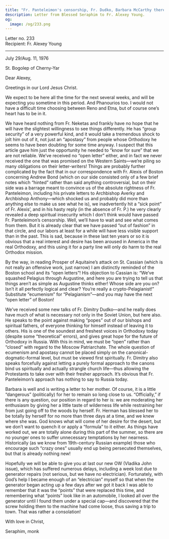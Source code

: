 ```yaml
---
title: "Fr. Panteleimon's censorship, Fr. Dudko, Barbara McCarthy there"
description: Letter from Blessed Seraphim to Fr. Alexey Young.
og:
  image: /og/233.png
---
```


<div style={{textAlign:'right', fontFamily:'monospace'}}>Letter no. 233</div>
<div style={{textAlign:'left', fontFamily:'monospace'}}>Recipient: Fr. Alexey Young</div>

---

July 29/Aug. 11, 1976

St. Bogolep of Cherny-Yar

Dear Alexey,

Greetings in our Lord Jesus Christ.

We expect to be here all the time for the next several weeks, and will be expecting you sometime in this period. And Phanourios too. I would not have a difficult time choosing between Reno and Etna, but of course one’s heart has to be in it.

We have heard nothing from Fr. Neketas and frankly have no hope that he will have the slightest willingness to see things differently. He has “group security” of a very powerful kind, and it would take a tremendous shock to jolt him out of it, not just an “apostasy” from people whose Orthodoxy he seems to have been doubting for some time anyway. I suspect that this article gave him just the opportunity he needed to “know for sure” that we are not reliable. We’ve received no “open letter” either, and in fact we never received the one that was promised on the Western Saints—we’re piling so many obligations on their letter-writers! Things are probably further complicated by the fact that in our correspondence with Fr. Alexis of Boston concerning Andrew Bond (which on our side consisted only of a few brief notes which “hinted” rather than said anything controversial, but on their side was a barrage meant to convince us of the absolute rightness of Fr. Panteleimon, including his private letters to Archbishop Averky and Archbishop Anthony—which shocked us and probably did more than anything else to make us see what he is), we inadvertently hit a “sick point” of Fr. Alexis’, and in his hasty reply (in the absence of Fr. P.) he very clearly revealed a deep spiritual insecurity which I don’t think would have passed Fr. Panteleimon’s censorship. Well, we’ll have to wait and see what comes from them. But it is already clear that we have passed “out of fashion” in that circle, and our labors at least for a while will have less visible support than in the past. This is sad, because in these last ten years or so it is obvious that a real interest and desire has been aroused in America in the real Orthodoxy, and this using it for a party line will only do harm to the real Orthodox mission.

By the way, in reading Prosper of Aquitaine’s attack on St. Cassian (which is not really an offensive work, just narrow) I am distinctly reminded of the Boston school and its “open letters”! His objection to Cassian is: “We’ve squashed Pelagius through Augustine, and here you are trying to tell us that things aren’t as simple as Augustine thinks either! Whose side are you on? Isn’t it all perfectly logical and clear? You’re really a crypto-Pelagianist!” Substitute “ecumenism” for “Pelagianism”—and you may have the next “open letter” of Boston!

We’ve received some new talks of Fr. Dimitry Dudko—and he really does have much of what is necessary not only in the Soviet Union, but here also. He speaks to the point against making “popes” out of our bishops and spiritual fathers, of everyone thinking for himself instead of leaving it to others. His is one of the soundest and freshest voices in Orthodoxy today (despite some “theoretical” errors), and gives great hope for the future of Orthodoxy in Russia. With this in mind, we must be “open” rather than “closed” with regard to the Moscow Patriarchate. The whole question of ecumenism and apostasy cannot be placed simply on the canonical-dogmatic-formal level, but must be viewed first spiritually. Fr. Dimitry also speaks forcefully against letting a purely formal approach to the canons bind us spiritually and actually strangle church life—thus allowing the Protestants to take over with their fresher approach. It’s obvious that Fr. Panteleimon’s approach has nothing to say to Russia today.

Barbara is well and is writing a letter to her mother. Of course, it is a little “dangerous” (politically) for her to remain so long close to us. “Officially,” if there is any question, our position in regard to her is: we are moderating her enthusiasm by giving her a little taste of wilderness life while restraining her from just going off to the woods by herself. Fr. Herman has blessed her to be totally by herself for no more than three days at a time, and we knew where she was. God knows what will come of her desire for the desert, but we don’t want to quench it or apply a “formula” to it either. As things have worked out, we are totally alone during this part of the summer, so there are no younger ones to suffer unnecessary temptations by her nearness. Historically (as we know from 19th-century Russian example) those who encourage such “crazy ones” usually end up being persecuted themselves, but that is already nothing new!

Hopefully we will be able to give you at last our new OW (Vladika John issue), which has suffered numerous delays, including a week lost due to generator repairs (not serious, but we have no electrician). Fortunately, with God’s help I became enough of an “electrician” myself so that when the generator began acting up a few days after we got it back I was able to remember that it was the “points” that were replaced this time, and remembering what “points” look like in an automobile, I looked all over the generator until I found them under a special cap—and discovered that the screw holding them to the machine had come loose, thus saving a trip to town. That was rather a consolation!

With love in Christ,

Seraphim, monk
